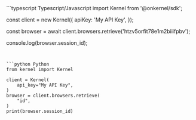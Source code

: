 <CodeGroup>
```typescript Typescript/Javascript
import Kernel from '@onkernel/sdk';

const client = new Kernel({
  apiKey: 'My API Key',
});

const browser = await client.browsers.retrieve('htzv5orfit78e1m2biiifpbv');

console.log(browser.session_id);
```


```python Python
from kernel import Kernel

client = Kernel(
    api_key="My API Key",
)
browser = client.browsers.retrieve(
    "id",
)
print(browser.session_id)
```
</CodeGroup>
